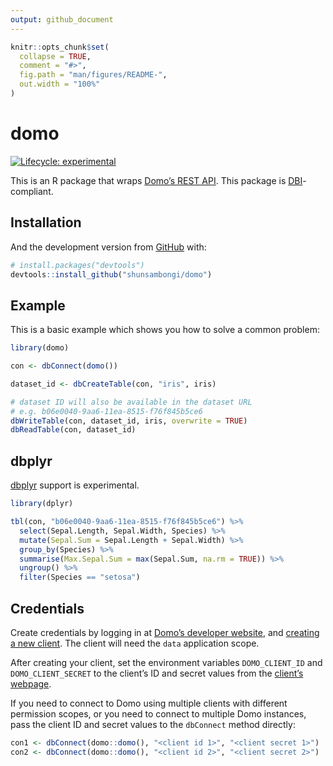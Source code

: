 ```yaml
---
output: github_document
---
```


<!-- README.md is generated from README.Rmd. Please edit that file -->

```r
knitr::opts_chunk$set(
  collapse = TRUE,
  comment = "#>",
  fig.path = "man/figures/README-",
  out.width = "100%"
)
```

# domo

<!-- badges: start -->
[![Lifecycle: experimental](https://img.shields.io/badge/lifecycle-experimental-orange.svg)](https://www.tidyverse.org/lifecycle/#experimental)
<!-- badges: end -->

This is an R package that wraps [Domo's REST API](https://developer.domo.com/docs/dataset/overview-5). This package is [DBI](https://github.com/r-dbi/DBI)-compliant.

## Installation

And the development version from [GitHub](https://github.com/) with:

```r
# install.packages("devtools")
devtools::install_github("shunsambongi/domo")
```

## Example

This is a basic example which shows you how to solve a common problem:

```r
library(domo)

con <- dbConnect(domo())

dataset_id <- dbCreateTable(con, "iris", iris)

# dataset ID will also be available in the dataset URL 
# e.g. b06e0040-9aa6-11ea-8515-f76f845b5ce6
dbWriteTable(con, dataset_id, iris, overwrite = TRUE)
dbReadTable(con, dataset_id)
```


## dbplyr

[dbplyr](https://github.com/tidyverse/dbplyr/) support is experimental.

```r
library(dplyr)

tbl(con, "b06e0040-9aa6-11ea-8515-f76f845b5ce6") %>%
  select(Sepal.Length, Sepal.Width, Species) %>%
  mutate(Sepal.Sum = Sepal.Length + Sepal.Width) %>%
  group_by(Species) %>%
  summarise(Max.Sepal.Sum = max(Sepal.Sum, na.rm = TRUE)) %>%
  ungroup() %>%
  filter(Species == "setosa")
```


## Credentials

Create credentials by logging in at [Domo's developer website](https://developer.domo.com/login), and [creating a new client](https://developer.domo.com/new-client). The client will need the `data` application scope.

After creating your client, set the environment variables `DOMO_CLIENT_ID` and `DOMO_CLIENT_SECRET` to the client's ID and secret values from the [client's webpage](https://developer.domo.com/manage-clients).

If you need to connect to Domo using multiple clients with different permission scopes, or you need to connect to multiple Domo instances, pass the client ID and secret values to the `dbConnect` method directly:

```r
con1 <- dbConnect(domo::domo(), "<client id 1>", "<client secret 1>")
con2 <- dbConnect(domo::domo(), "<client id 2>", "<client secret 2>")
```
